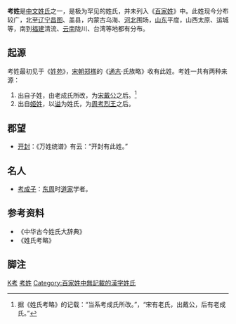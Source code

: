 '''考姓'''是[[中文姓氏|中文姓氏]]之一，是极为罕见的姓氏，并未列入《[[百家姓|百家姓]]》中。此姓现今分布较广，北至[[辽宁|辽宁]][[昌图|昌图]]、盖县，内蒙古乌海、[[河北|河北]]围场，[[山东|山东]]平度，山西太原、运城等，南到[[福建|福建]]清流、[[云南|云南]]陇川、台湾等地都有分布。

== 起源 ==
考姓最初见于《[[姓苑|姓苑]]》，[[宋朝|宋朝]][[郑樵|郑樵]]的《[[通志|通志]]·氏族略》收有此姓。考姓一共有两种来源：
#出自子姓，由老成氏所改，为[[宋戴公|宋戴公]]之后。<ref group="注释">据《姓氏考略》的记载：“当系考成氏所改。”，“宋有老氏，出戴公，后有老成氏。”</ref>
#出自[[姬姓|姬姓]]，以[[谥|谥]]为姓氏，为[[周考烈王|周考烈王]]之后。

== 郡望 ==
*[[开封|开封]]：《万姓统谱》有云：“开封有此姓。”

==名人==
*[[考成子|考成子]]：[[东周|东周]]时[[道家|道家]]学者。

== 参考资料 ==
{{Reflist|2}}
*《中华古今姓氏大辞典》
*《姓氏考略》

==脚注==
<references group="注释"/>

[[Category:漢姓|K考]]
[[Category:考姓|]]
[[Category:百家姓中無記載的漢字姓氏|Category:百家姓中無記載的漢字姓氏]]